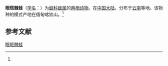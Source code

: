 {{Speciesbox
| name = 眼斑棘蛙
| status = 
| status_system = 
| image = Annali del Museo civico di storia naturale di Genova (1887) (17790288363).jpg
| genus = Rana
| species = feae
| authority = (Boulenger, 1887)<ref name='id4954'>{{cite web| url =http://www.bioinfo.cn/db05/BjdwSpecies.php?action=view&id=4954| title =眼斑棘蛙| work =《中国动物物种编目数据库》| publisher =中国科学院微生物研究所| author =中国科学院动物研究所| accessdate =2009-04-11| deadurl =yes| archiveurl =https://web.archive.org/web/20160305053710/http://www.bioinfo.cn/db05/BjdwSpecies.php?action=view&id=4954| archivedate =2016-03-05}}</ref>
}}

'''眼斑棘蛙'''（[[学名|学名]]：{{lang|la|''Rana feae''}}）为[[蛙科|蛙科]][[蛙属|蛙属]]的[[两栖动物|两栖动物]]。在[[中国大陆|中国大陆]]，分布于[[云南|云南]]等地。该物种的模式产地在缅甸喀钦山。<ref name='id4954'/>

== 参考文献 ==
{{reflist}}

{{Wikispecies|Rana feae}}
{{Taxonbar|from=Q28053646}}

[[Category:蛙属|眼斑棘蛙]]


{{amphibian-stub}}